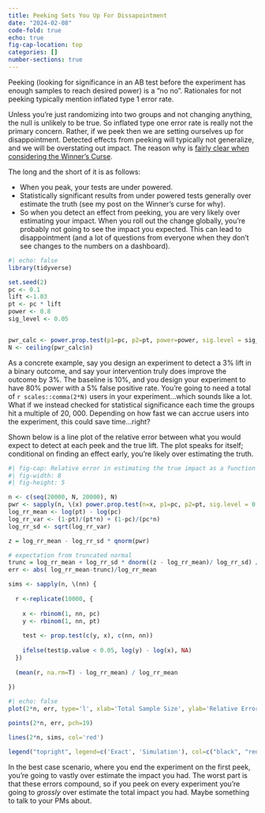 ```yaml
---
title: Peeking Sets You Up For Dissapointment
date: "2024-02-08"
code-fold: true
echo: true
fig-cap-location: top
categories: []
number-sections: true
---
```



Peeking (looking for significance in an AB test before the experiment has enough samples to reach desired power) is a "no no".  Rationales for not peeking typically mention inflated type 1 error rate.

Unless you're just randomizing into two groups and not changing anything, the null is unlikely to be true.  So inflated type one error rate is really not the primary concern.  Rather, if we peek then we are setting ourselves up for disappointment.  Detected effects from peeking will typically not generalize, and we will be overstating out impact.  The reason why is [fairly clear when considering the Winner's Curse](https://dpananos.github.io/posts/2024-01-22-curse/). 


The long and the short of it is as follows:

* When you peak, your tests are under powered.
* Statistically significant results from under powered tests generally over estimate the truth (see my post on the Winner's curse for why).
* So when you detect an effect from peeking, you are very likely over estimating your impact.  When you roll out the change globally, you're probably not going to see the impact you expected.  This can lead to disappointment (and a lot of questions from everyone when they don't see changes to the numbers on a dashboard).



```r
#| echo: false
library(tidyverse)

set.seed(2)
pc <- 0.1
lift <-1.03
pt <- pc * lift
power <- 0.8
sig_level <- 0.05


pwr_calc <- power.prop.test(p1=pc, p2=pt, power=power, sig.level = sig_level)
N <- ceiling(pwr_calc$n)
```

As a concrete example, say you design an experiment to detect a 3% lift in a binary outcome, and say your intervention truly does improve the outcome by 3%.  The baseline is 10%, and you design your experiment to have 80% power with a 5% false positive rate.  You're going to need a total of `r scales::comma(2*N)` users in your experiment...which sounds like a lot.  What if we instead checked for statistical significance each time the groups hit a multiple of 20, 000. Depending on how fast we can accrue users into the experiment, this could save time...right?

Shown below is a line plot of the relative error between what you would expect to detect at each peek and the true lift. The plot speaks for itself; conditional on finding an effect early, you're likely over estimating the truth. 

```r
#| fig-cap: Relative error in estimating the true impact as a function of the total sample size.  Detecting a statistically significant difference early may save you time, but it comes at the expense of over estimating the true impact you have made by nearly 140\%!.  Since we don't know the true impact of our interventions, it is difficult to know if we are over estimating on any one experiment.  However, peeking as a practice will almost surely result in inflated expectations and great dissapointments.
#| fig-width: 8
#| fig-height: 5

n <- c(seq(20000, N, 20000), N)
pwr <- sapply(n, \(x) power.prop.test(n=x, p1=pc, p2=pt, sig.level = 0.05)$power)
log_rr_mean <- log(pt) - log(pc)
log_rr_var <- (1-pt)/(pt*n) + (1-pc)/(pc*n)
log_rr_sd <- sqrt(log_rr_var)

z = log_rr_mean - log_rr_sd * qnorm(pwr)

# expectation from truncated normal
trunc = log_rr_mean + log_rr_sd * dnorm((z - log_rr_mean)/ log_rr_sd) / (1 - pnorm((z - log_rr_mean)/ log_rr_sd))
err <- abs( log_rr_mean-trunc)/log_rr_mean

sims <- sapply(n, \(nn) {
  
  r <-replicate(10000, {
    
    x <- rbinom(1, nn, pc)
    y <- rbinom(1, nn, pt)
  
    test <- prop.test(c(y, x), c(nn, nn))
  
    ifelse(test$p.value < 0.05, log(y) - log(x), NA)
  })
  
  (mean(r, na.rm=T) - log_rr_mean) / log_rr_mean
  
})
```


```r
#| echo: false
plot(2*n, err, type='l', xlab='Total Sample Size', ylab='Relative Error')

points(2*n, err, pch=19)

lines(2*n, sims, col='red')

legend("topright", legend=c('Exact', 'Simulation'), col=c("black", "red"), lty=1)


```


In the best case scenario, where you end the experiment on the first peek, you're going to vastly over estimate the impact you had.  The worst part is that these errors compound, so if you peek on every experiment you're going to _grossly_ over estimate the total impact you had.  Maybe something to talk to your PMs about.
